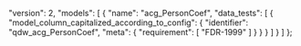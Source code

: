   "version": 2,
  "models": [
    {
      "name": "acg_PersonCoef",
      "data_tests": [
        {
          "model_column_capitalized_according_to_config": {
            "identifier": "qdw_acg_PersonCoef",
            "meta": {
              "requirement": [
                "FDR-1999"
              ]
            }
          }
        }
      ]
    }
  ]
};
